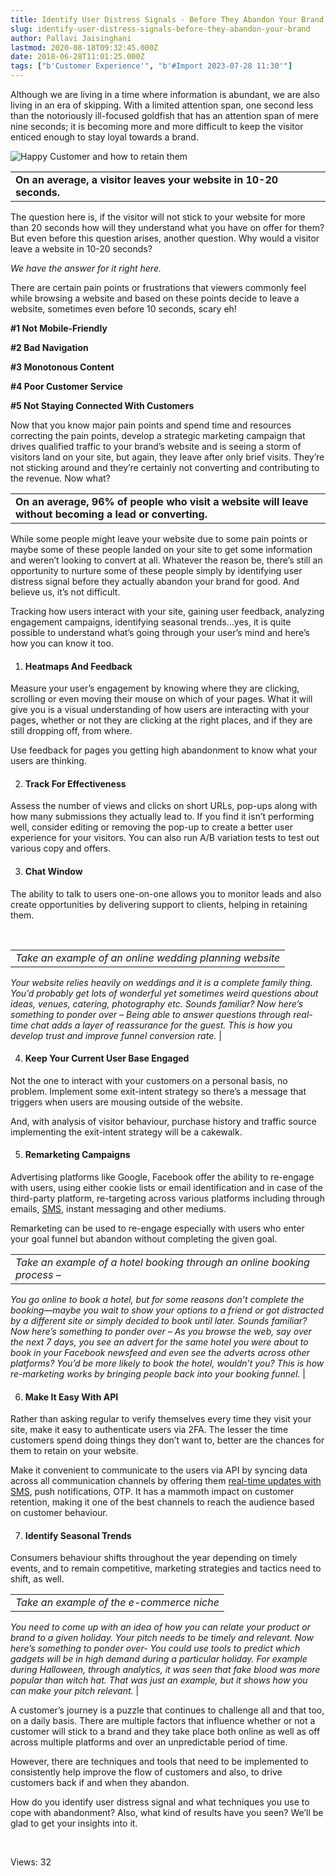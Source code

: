 ```yaml
---
title: Identify User Distress Signals - Before They Abandon Your Brand
slug: identify-user-distress-signals-before-they-abandon-your-brand
author: Pallavi Jaisinghani
lastmod: 2020-08-18T09:32:45.000Z
date: 2018-06-28T11:01:25.000Z
tags: ["b'Customer Experience'", "b'#Import 2023-07-28 11:30'"]
---
```


Although we are living in a time where information is abundant, we are also living in an era of skipping. With a limited attention span, one second less than the notoriously ill-focused goldfish that has an attention span of mere nine seconds; it is becoming more and more difficult to keep the visitor enticed enough to stay loyal towards a brand.


![Happy Customer and how to retain them](https://images-msg91.s3.ap-south-1.amazonaws.com/content/images/wordpress//2018/06/photo-1525332421884-c2f224a01519-300x192.jpg)




|  |
| --- |
| **On an average, a visitor leaves your website in 10-20 seconds.** |


The question here is, if the visitor will not stick to your website for more than 20 seconds how will they understand what you have on offer for them? But even before this question arises, another question. Why would a visitor leave a website in 10-20 seconds?


*We have the answer for it right here.*


There are certain pain points or frustrations that viewers commonly feel while browsing a website and based on these points decide to leave a website, sometimes even before 10 seconds, scary eh!


**#1 Not Mobile-Friendly**


**#2 Bad Navigation**


**#3 Monotonous Content**


**#4 Poor Customer Service**


**#5 Not Staying Connected With Customers**


Now that you know major pain points and spend time and resources correcting the pain points, develop a strategic marketing campaign that drives qualified traffic to your brand’s website and is seeing a storm of visitors land on your site, but again, they leave after only brief visits. They’re not sticking around and they’re certainly not converting and contributing to the revenue. Now what?




|  |
| --- |
| **On an average, 96% of people who visit a website will leave without becoming a lead or converting.** |


While some people might leave your website due to some pain points or maybe some of these people landed on your site to get some information and weren’t looking to convert at all. Whatever the reason be, there’s still an opportunity to nurture some of these people simply by identifying user distress signal before they actually abandon your brand for good. And believe us, it’s not difficult.


Tracking how users interact with your site, gaining user feedback, analyzing engagement campaigns, identifying seasonal trends…yes, it is quite possible to understand what’s going through your user’s mind and here’s how you can know it too.


1. ####  **Heatmaps And Feedback**


Measure your user’s engagement by knowing where they are clicking, scrolling or even moving their mouse on which of your pages. What it will give you is a visual understanding of how users are interacting with your pages, whether or not they are clicking at the right places, and if they are still dropping off, from where.


Use feedback for pages you getting high abandonment to know what your users are thinking.


2. ####  **Track For Effectiveness**


Assess the number of views and clicks on short URLs, pop-ups along with how many submissions they actually lead to. If you find it isn’t performing well, consider editing or removing the pop-up to create a better user experience for your visitors. You can also run A/B variation tests to test out various copy and offers.


3. ####  **Chat Window**


The ability to talk to users one-on-one allows you to monitor leads and also create opportunities by delivering support to clients, helping in retaining them.


 




|  |
| --- |
| *Take an example of an online wedding planning website*
*Your website relies heavily on weddings and it is a complete family thing. You’d probably get lots of wonderful yet sometimes weird questions about ideas, venues, catering, photography etc.*
*Sounds familiar?*
*Now here’s something to ponder over –*
*Being able to answer questions through real-time chat adds a layer of reassurance for the guest.*
*This is how you develop trust and improve funnel conversion rate.* |


4. ####  **Keep Your Current User Base Engaged**


Not the one to interact with your customers on a personal basis, no problem. Implement some exit-intent strategy so there’s a message that triggers when users are mousing outside of the website.


And, with analysis of visitor behaviour, purchase history and traffic source implementing the exit-intent strategy will be a cakewalk.


5. ####  **Remarketing Campaigns**


Advertising platforms like Google, Facebook offer the ability to re-engage with users, using either cookie lists or email identification and in case of the third-party platform, re-targeting across various platforms including through emails, [SMS](https://msg91.com/), instant messaging and other mediums.


Remarketing can be used to re-engage especially with users who enter your goal funnel but abandon without completing the given goal.




|  |
| --- |
| *Take an example of a hotel booking through an online booking process –*
*You go online to book a hotel, but for some reasons don’t complete the booking—maybe you wait to show your options to a friend or got distracted by a different site or simply decided to book until later.*
*Sounds familiar?*
*Now here’s something to ponder over –*
*As you browse the web, say over the next 7 days, you see an advert for the same hotel you were about to book in your Facebook newsfeed and even see the adverts across other platforms? You’d be more likely to book the hotel, wouldn’t you?*
*This is how re-marketing works by bringing people back into your booking funnel.* |


6. ####  **Make It Easy With API**


Rather than asking regular to verify themselves every time they visit your site, make it easy to authenticate users via 2FA. The lesser the time customers spend doing things they don’t want to, better are the chances for them to retain on your website.


Make it convenient to communicate to the users via API by syncing data across all communication channels by offering them [real-time updates with SMS](https://msg91.com/), push notifications, OTP. It has a mammoth impact on customer retention, making it one of the best channels to reach the audience based on customer behaviour.


7. ####  **Identify Seasonal Trends**


Consumers behaviour shifts throughout the year depending on timely events, and to remain competitive, marketing strategies and tactics need to shift, as well.




|  |
| --- |
| *Take an example of the e-commerce niche*
*You need to come up with an idea of how you can relate your product or brand to a given holiday. Your pitch needs to be timely and relevant.*
*Now here’s something to ponder over-*
*You could use tools to predict which gadgets will be in high demand during a particular holiday. For example during Halloween, through analytics, it was seen that fake blood was more popular than witch hat.*
*That was just an example, but it shows how you can make your pitch relevant.* |


A customer’s journey is a puzzle that continues to challenge all and that too, on a daily basis. There are multiple factors that influence whether or not a customer will stick to a brand and they take place both online as well as off across multiple platforms and over an unpredictable period of time.


However, there are techniques and tools that need to be implemented to consistently help improve the flow of customers and also, to drive customers back if and when they abandon.


How do you identify user distress signal and what techniques you use to cope with abandonment? Also, what kind of results have you seen? We’ll be glad to get your insights into it.


 


 Views: 32


